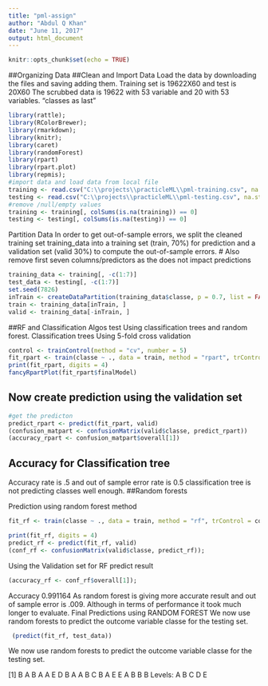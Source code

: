 ---
title: "pml-assign"
author: "Abdul Q Khan"
date: "June 11, 2017"
output: html_document
---

```{r setup, include=FALSE}
knitr::opts_chunk$set(echo = TRUE)
```

##Organizing Data
##Clean and Import Data
Load the data by downloading the files and saving adding them. Training set is 19622X60 and test is 20X60
The scrubbed data is 19622 with 53 variable  and 20 with 53 variables. "classes as last"


```{r}
library(rattle);
library(RColorBrewer);
library(rmarkdown);
library(knitr);
library(caret)
library(randomForest)
library(rpart)
library(rpart.plot)
library(repmis);
#import data and load data from local file
training <- read.csv("C:\\projects\\practicleML\\pml-training.csv", na.strings = c("NA", ""))
testing <- read.csv("C:\\projects\\practicleML\\pml-testing.csv", na.strings = c("NA", ""))
#remove /null/empty values
training <- training[, colSums(is.na(training)) == 0]
testing <- testing[, colSums(is.na(testing)) == 0]

```


Partition Data
In order to get out-of-sample errors, we split the cleaned training set training_data into a training set (train, 70%) for prediction and a validation set (valid 30%) to compute the out-of-sample errors.
# Also remove first seven columns/predictors as the does not impact predictions

```{r}

training_data <- training[, -c(1:7)]
test_data <- testing[, -c(1:7)]
set.seed(7826) 
inTrain <- createDataPartition(training_data$classe, p = 0.7, list = FALSE)
train <- training_data[inTrain, ]
valid <- training_data[-inTrain, ]
```


##RF and Classification Algos test
Using classification trees and random forest.
Classification trees
Using 5-fold cross validation

```{r}


control <- trainControl(method = "cv", number = 5)
fit_rpart <- train(classe ~ ., data = train, method = "rpart", trControl = control)
print(fit_rpart, digits = 4)
fancyRpartPlot(fit_rpart$finalModel)
```

## Now create prediction using the validation set


```{r}

#get the predicton
predict_rpart <- predict(fit_rpart, valid)
(confusion_matpart <- confusionMatrix(valid$classe, predict_rpart))
(accuracy_rpart <- confusion_matpart$overall[1])


```
## Accuracy for Classification tree
Accuracy rate is .5 and out of sample error rate is 0.5
classification tree is not predicting classes well enough.
##Random forests

Prediction using random forest method

```{r}


fit_rf <- train(classe ~ ., data = train, method = "rf", trControl = control)

print(fit_rf, digits = 4)
predict_rf <- predict(fit_rf, valid)
(conf_rf <- confusionMatrix(valid$classe, predict_rf));

```


Using the Validation set for RF predict result



```{r}

(accuracy_rf <- conf_rf$overall[1]);

```


Accuracy 
0.991164
As random forest is giving more accurate result and out of sample error is .009. 
Although in terms of performance it took much longer to evaluate.
Final Predictions using RANDOM FOREST
We now use random forests to predict the outcome variable classe for the testing set.
```{r}

 (predict(fit_rf, test_data))
```

We now use random forests to predict the outcome variable classe for the testing set.

 [1] B A B A A E D B A A B C B A E E A B B B
Levels: A B C D E


